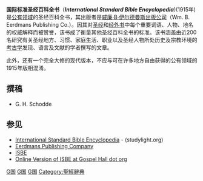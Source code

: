 '''国际标准圣经百科全书'''（'''''International Standard Bible Encyclopedia''''')(1915年)是[[公有领域|公有领域]]的圣经百科全书，其出版者是[[威廉·B·伊尔德曼斯出版公司|威廉·B·伊尔德曼斯出版公司]]（Wm. B. Eerdmans Publishing Co.）。因其对[[圣经|圣经]]和[[经外书|经外书]]中每个重要词语、人物、地名的权威解释而被赞誉，该书成了衡量其他圣经百科全书的标准。该书涵盖由近200名研究有关圣经地方、习惯、家庭生活、职业以及圣经人物所处历史及宗教环境的[[考古学|考古学]]发现、语言及文献的学者撰写的文章。

此外，还有一个完全大修的现代版本，不应与可在许多地方自由获得的公有领域的1915年版相混淆。

==撰稿==
* G. H. Schodde

==参见==
*[http://www.studylight.org/enc/isb/ International Standard Bible Encyclopedia]{{Wayback|url=http://www.studylight.org/enc/isb/ |date=20090106230152 }} - (studylight.org)
*[http://www.eerdmans.com/ Eerdmans Publishing Company]{{Wayback|url=http://www.eerdmans.com/ |date=20090221104235 }}
*[http://www.verselink.org/ ISBE]{{Dead link}}
*[http://gospelhall.org/bible/bible.php?search=a&dict=isbe Online Version of ISBE at Gospel Hall dot org]{{Wayback|url=http://gospelhall.org/bible/bible.php?search=a&dict=isbe |date=20100331025026 }}


[[Category:1915年书籍|G国]]
[[Category:公有领域的参考作品|G国]]
[[Category:宗教百科全书|G国]]
[[Category:聖經辭典|Category:聖經辭典]]
